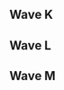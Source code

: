 {{DISPLAYTITLE:The Big House 6: ''Melee'' Round 2 Singles Pools}}
{{The Big House 6 Tabs|This=3}}
==Wave K==
{{Box|start|padding=2em}}
{{HiddenSort|===K101===}}
{{GroupTableStart |[[The Big House/6/Melee/Round 2 Pools/K101|Bracket K101]]|width=250px}}
{{GroupTableSlot|Mew2King|flag=us|win_m=2|lose_m=0|place=1|bg=up|go={{advance|The Big House/6/Melee/Singles Bracket#Winners Bracket}}}}
{{GroupTableSlot|Wobbles|flag=us|win_m=2|lose_m=0|place=1|bg=up|go={{advance|The Big House/6/Melee/Singles Bracket#Winners Bracket}}}}
{{GroupTableSlot|Nightmare|flag=ca|win_m=3|lose_m=1|place=3|bg=stay|go={{advance|The Big House/6/Melee/Singles Bracket#Losers Bracket}}}}
{{GroupTableSlot|Eddy Mexico|flag=mx|win_m=2|lose_m=1|place=3|bg=stay|go={{advance|The Big House/6/Melee/Singles Bracket#Losers Bracket}}}}
{{GroupTableSlot|Ryan_K|flag=us|win_m=2|lose_m=2|place=5|bg=down}}
{{GroupTableSlot|4%|flag=us|win_m=1|lose_m=2|place=5|bg=down}}
{{GroupTableSlot|Spud|flag=nz|win_m=1|lose_m=2|place=7|bg=down}}
{{GroupTableSlot|LuigigoShard|flag=us|win_m=1|lose_m=2|place=7|bg=down}}
{{GroupTableSlot|Magicubed|flag=us|win_m=2|lose_m=1|place=9|bg=down}}
{{GroupTableSlot|hamyojo|flag=us|win_m=2|lose_m=1|place=9|bg=down}}
{{GroupTableSlot|Slowking|flag=us|win_m=2|lose_m=1|place=9|bg=down}}
{{GroupTableSlot|lonebutterfish|flag=ca|win_m=2|lose_m=1|place=9|bg=down}}
{{GroupTableSlot|Violence|flag=us|win_m=1|lose_m=1|place=13|bg=down}}
{{GroupTableSlot|Jank|flag=us|win_m=1|lose_m=1|place=13|bg=down}}
{{GroupTableSlot|EMT_Sol|flag=us|win_m=1|lose_m=1|place=13|bg=down}}
{{GroupTableSlot|Sharkz|flag=us|win_m=1|lose_m=1|place=13|bg=down}}
{{GroupTableSlot|Pleasantries|flag=us|win_m=0|lose_m=1|place=17|bg=down}}
{{GroupTableSlot|Slypig|flag=us|win_m=0|lose_m=1|place=17|bg=down}}
{{GroupTableSlot|A-Wall|flag=us|win_m=0|lose_m=1|place=17|bg=down}}
{{GroupTableSlot|BigWenz|flag=us|win_m=0|lose_m=1|place=17|bg=down}}
{{GroupTableSlot|Lazarous|flag=us|win_m=0|lose_m=1|place=17|bg=down}}
{{GroupTableSlot|Lil Isai|flag=us|win_m=0|lose_m=1|place=17|bg=down}}
{{GroupTableSlot|Zook|flag=us|win_m=0|lose_m=1|place=17|bg=down}}
{{GroupTableSlot|DSJ|flag=us|win_m=0|lose_m=1|place=17|bg=down}}
{{GroupTableEnd}}
{{Box|break|padding=2em}}

{{HiddenSort|===K105===}}
{{GroupTableStart |[[The Big House/6/Melee/Round 2 Pools/K105|Bracket K105]]|width=250px}}
{{GroupTableSlot|Chillindude|flag=us|win_m=2|lose_m=0|place=1|bg=up|go={{advance|The Big House/6/Melee/Singles Bracket#Winners Bracket}}}}
{{GroupTableSlot|SFAT|flag=us|win_m=2|lose_m=0|place=1|bg=up|go={{advance|The Big House/6/Melee/Singles Bracket#Winners Bracket}}}}
{{GroupTableSlot|Drephen|flag=us|win_m=2|lose_m=1|place=3|bg=stay|go={{advance|The Big House/6/Melee/Singles Bracket#Losers Bracket}}}}
{{GroupTableSlot|n0ne|flag=ni|win_m=2|lose_m=1|place=3|bg=stay|go={{advance|The Big House/6/Melee/Singles Bracket#Losers Bracket}}}}
{{GroupTableSlot|Vanity Angel|flag=gb|win_m=2|lose_m=2|place=5|bg=down}}
{{GroupTableSlot|MattDotZeb|flag=us|win_m=2|lose_m=2|place=5|bg=down}}
{{GroupTableSlot|Baeblade|flag=us|win_m=3|lose_m=1|place=7|bg=down}}
{{GroupTableSlot|NY Joey|flag=us|win_m=3|lose_m=1|place=7|bg=down}}
{{GroupTableSlot|Lanceinthepants|flag=us|win_m=2|lose_m=1|place=9|bg=down}}
{{GroupTableSlot|Nerin|flag=us|win_m=2|lose_m=1|place=9|bg=down}}
{{GroupTableSlot|J666|flag=us|win_m=0|lose_m=2|place=9|bg=down}}
{{GroupTableSlot|Beach|flag=us|win_m=0|lose_m=2|place=9|bg=down}}
{{GroupTableSlot|Knubs.|flag=us|win_m=1|lose_m=1|place=13|bg=down}}
{{GroupTableSlot|MB-Smash|flag=us|win_m=1|lose_m=1|place=13|bg=down}}
{{GroupTableSlot|Off3nse|flag=|win_m=1|lose_m=1|place=13|bg=down}}
{{GroupTableSlot|Seabass|flag=us|win_m=1|lose_m=1|place=13|bg=down}}
{{GroupTableSlot|Suess|flag=us|win_m=0|lose_m=1|place=17|bg=down}}
{{GroupTableSlot|K|flag=ca|win_m=0|lose_m=1|place=17|bg=down}}
{{GroupTableSlot|Messenger|flag=us|win_m=0|lose_m=1|place=17|bg=down}}
{{GroupTableSlot|LXIX|flag=ca|win_m=0|lose_m=1|place=17|bg=down}}
{{GroupTableSlot|Mk.II|flag=us|win_m=0|lose_m=1|place=17|bg=down}}
{{GroupTableSlot|.Ðempt|flag=us|win_m=0|lose_m=1|place=17|bg=down}}
{{GroupTableSlot|Jonny "Gumball" Gamble|flag=us|win_m=0|lose_m=1|place=17|bg=down}}
{{GroupTableSlot|Jerry|flag=us|win_m=0|lose_m=1|place=17|bg=down}}
{{GroupTableEnd}}
{{Box|break|padding=2em}}

{{HiddenSort|===K109===}}
{{GroupTableStart |[[The Big House/6/Melee/Round 2 Pools/K109|Bracket K109]]|width=250px}}
{{GroupTableSlot|MacD|flag=us|win_m=2|lose_m=0|place=1|bg=up|go={{advance|The Big House/6/Melee/Singles Bracket#Winners Bracket}}}}
{{GroupTableSlot|Shroomed|flag=us|win_m=2|lose_m=0|place=1|bg=up|go={{advance|The Big House/6/Melee/Singles Bracket#Winners Bracket}}}}
{{GroupTableSlot|Trulliam|flag=ca|win_m=2|lose_m=1|place=3|bg=stay|go={{advance|The Big House/6/Melee/Singles Bracket#Losers Bracket}}}}
{{GroupTableSlot|Slox|flag=us|win_m=2|lose_m=1|place=3|bg=stay|go={{advance|The Big House/6/Melee/Singles Bracket#Losers Bracket}}}}
{{GroupTableSlot|Darkatma|flag=us|win_m=2|lose_m=2|place=5|bg=down}}
{{GroupTableSlot|Reeve|flag=us|win_m=2|lose_m=2|place=5|bg=down}}
{{GroupTableSlot|Morsecode762|flag=us|win_m=1|lose_m=2|place=7|bg=down}}
{{GroupTableSlot|Yoyo|flag=us|win_m=1|lose_m=2|place=7|bg=down}}
{{GroupTableSlot|Azzu|flag=us|win_m=2|lose_m=1|place=9|bg=down}}
{{GroupTableSlot|THuGz|flag=us|win_m=2|lose_m=1|place=9|bg=down}}
{{GroupTableSlot|i4n|flag=us|win_m=2|lose_m=1|place=9|bg=down}}
{{GroupTableSlot|@TryceBlazer|flag=us|win_m=2|lose_m=1|place=9|bg=down}}
{{GroupTableSlot|Videowaffles|flag=us|win_m=1|lose_m=1|place=13|bg=down}}
{{GroupTableSlot|Char|flag=us|win_m=1|lose_m=1|place=13|bg=down}}
{{GroupTableSlot|Onisser|flag=us|win_m=1|lose_m=1|place=13|bg=down}}
{{GroupTableSlot|Mr. F|flag=us|win_m=1|lose_m=1|place=13|bg=down}}
{{GroupTableSlot|BigVegetaBluntz|flag=us|win_m=0|lose_m=1|place=17|bg=down}}
{{GroupTableSlot|the lil d that could|flag=us|win_m=0|lose_m=1|place=17|bg=down}}
{{GroupTableSlot|Peanut|flag=us|win_m=0|lose_m=1|place=17|bg=down}}
{{GroupTableSlot|Macgruber|flag=us|win_m=0|lose_m=1|place=17|bg=down}}
{{GroupTableSlot|nu|flag=us|win_m=0|lose_m=1|place=17|bg=down}}
{{GroupTableSlot|King Fedora|flag=us|win_m=0|lose_m=1|place=17|bg=down}}
{{GroupTableSlot|void|flag=us|win_m=0|lose_m=1|place=17|bg=down}}
{{GroupTableSlot|Maybe|flag=us|win_m=0|lose_m=1|place=17|bg=down}}
{{GroupTableEnd}}
{{Box|break|padding=2em}}

{{HiddenSort|===K113===}}
{{GroupTableStart |[[The Big House/6/Melee/Round 2 Pools/K113|Bracket K113]]|width=250px}}
{{GroupTableSlot|Wizzrobe|flag=us|win_m=2|lose_m=0|place=1|bg=up|go={{advance|The Big House/6/Melee/Singles Bracket#Winners Bracket}}}}
{{GroupTableSlot|Nintendude|flag=us|win_m=2|lose_m=0|place=1|bg=up|go={{advance|The Big House/6/Melee/Singles Bracket#Winners Bracket}}}}
{{GroupTableSlot|Iceman|flag=us|win_m=3|lose_m=1|place=3|bg=stay|go={{advance|The Big House/6/Melee/Singles Bracket#Losers Bracket}}}}
{{GroupTableSlot|Kage|flag=ca|win_m=2|lose_m=1|place=3|bg=stay|go={{advance|The Big House/6/Melee/Singles Bracket#Losers Bracket}}}}
{{GroupTableSlot|Eliott|flag=us|win_m=4|lose_m=1|place=5|bg=down}}
{{GroupTableSlot|Dr. Z|flag=us|win_m=1|lose_m=2|place=5|bg=down}}
{{GroupTableSlot|AbsentPage|flag=us|win_m=1|lose_m=2|place=7|bg=down}}
{{GroupTableSlot|Zeo|flag=us|win_m=1|lose_m=2|place=7|bg=down}}
{{GroupTableSlot|Chum|flag=us|win_m=2|lose_m=1|place=9|bg=down}}
{{GroupTableSlot|DueL|flag=us|win_m=2|lose_m=1|place=9|bg=down}}
{{GroupTableSlot|DerfMidWest|flag=us|win_m=2|lose_m=1|place=9|bg=down}}
{{GroupTableSlot|Iifter|flag=us|win_m=0|lose_m=2|place=9|bg=down}}
{{GroupTableSlot|Zasa|flag=us|win_m=1|lose_m=1|place=13|bg=down}}
{{GroupTableSlot|Thrash|flag=us|win_m=1|lose_m=1|place=13|bg=down}}
{{GroupTableSlot|Q|flag=us|win_m=1|lose_m=1|place=13|bg=down}}
{{GroupTableSlot|Jonathan Cotto|flag=us|win_m=1|lose_m=1|place=13|bg=down}}
{{GroupTableSlot|Logos|flag=us|win_m=0|lose_m=1|place=17|bg=down}}
{{GroupTableSlot|Brian|flag=us|win_m=0|lose_m=1|place=17|bg=down}}
{{GroupTableSlot|Oro?!|flag=us|win_m=0|lose_m=1|place=17|bg=down}}
{{GroupTableSlot|Mentaculus|flag=us|win_m=0|lose_m=1|place=17|bg=down}}
{{GroupTableSlot|Hunt|flag=us|win_m=0|lose_m=1|place=17|bg=down}}
{{GroupTableSlot|pr0tein|flag=ca|win_m=0|lose_m=1|place=17|bg=down}}
{{GroupTableSlot|Braev|flag=us|win_m=0|lose_m=1|place=17|bg=down}}
{{GroupTableSlot|Vdub|flag=us|win_m=0|lose_m=1|place=17|bg=down}}
{{GroupTableEnd}}
{{Box|end}}

==Wave L==
{{Box|start|padding=2em}}
{{HiddenSort|===L101===}}
{{GroupTableStart |[[The Big House/6/Melee/Round 2 Pools/L101|Bracket L101]]|width=250px}}
{{GroupTableSlot|S2J|flag=us|win_m=2|lose_m=0|place=1|bg=up|go={{advance|The Big House/6/Melee/Singles Bracket#Winners Bracket}}}}
{{GroupTableSlot|Silent Wolf|flag=us|win_m=2|lose_m=0|place=1|bg=up|go={{advance|The Big House/6/Melee/Singles Bracket#Winners Bracket}}}}
{{GroupTableSlot|Captain Smuckers|flag=us|win_m=2|lose_m=1|place=3|bg=stay|go={{advance|The Big House/6/Melee/Singles Bracket#Losers Bracket}}}}
{{GroupTableSlot|Mafia|flag=us|win_m=2|lose_m=1|place=3|bg=stay|go={{advance|The Big House/6/Melee/Singles Bracket#Losers Bracket}}}}
{{GroupTableSlot|Cob|flag=us|win_m=4|lose_m=1|place=5|bg=down}}
{{GroupTableSlot|Envy|flag=us|win_m=4|lose_m=1|place=5|bg=down}}
{{GroupTableSlot|pheX|flag=ch|win_m=3|lose_m=1|place=7|bg=down}}
{{GroupTableSlot|Drunksloth|flag=us|win_m=1|lose_m=2|place=7|bg=down}}
{{GroupTableSlot|Mchi|flag=us|win_m=2|lose_m=1|place=9|bg=down}}
{{GroupTableSlot|1der|flag=us|win_m=0|lose_m=2|place=9|bg=down}}
{{GroupTableSlot|Frenzy|flag=gb|win_m=0|lose_m=2|place=9|bg=down}}
{{GroupTableSlot|PGH Carroll|flag=us|win_m=0|lose_m=2|place=9|bg=down}}
{{GroupTableSlot|Fluid|flag=us|win_m=1|lose_m=1|place=13|bg=down}}
{{GroupTableSlot|Marriott Moy|flag=us|win_m=1|lose_m=1|place=13|bg=down}}
{{GroupTableSlot|Indie|flag=us|win_m=1|lose_m=1|place=13|bg=down}}
{{GroupTableSlot|Metric|flag=us|win_m=1|lose_m=1|place=13|bg=down}}
{{GroupTableSlot|JCubez|flag=us|win_m=0|lose_m=1|place=17|bg=down}}
{{GroupTableSlot|Roshi|flag=us|win_m=0|lose_m=1|place=17|bg=down}}
{{GroupTableSlot|KingQuiggles|flag=ca|win_m=0|lose_m=1|place=17|bg=down}}
{{GroupTableSlot|Fooly|flag=us|win_m=0|lose_m=1|place=17|bg=down}}
{{GroupTableSlot|Davemon|flag=us|win_m=0|lose_m=1|place=17|bg=down}}
{{GroupTableSlot|NJA|flag=us|win_m=0|lose_m=1|place=17|bg=down}}
{{GroupTableSlot|nomiS|flag=us|win_m=0|lose_m=1|place=17|bg=down}}
{{GroupTableSlot|Icy|flag=us|win_m=0|lose_m=1|place=17|bg=down}}
{{GroupTableEnd}}
{{Box|break|padding=2em}}

{{HiddenSort|===L103===}}
{{GroupTableStart |[[The Big House/6/Melee/Round 2 Pools/L103|Bracket L103]]|width=250px}}
{{GroupTableSlot|Ice|flag=de|win_m=2|lose_m=0|place=1|bg=up|go={{advance|The Big House/6/Melee/Singles Bracket#Winners Bracket}}}}
{{GroupTableSlot|Rudolph|flag=jp|win_m=2|lose_m=0|place=1|bg=up|go={{advance|The Big House/6/Melee/Singles Bracket#Winners Bracket}}}}
{{GroupTableSlot|Druggedfox|flag=us|win_m=2|lose_m=1|place=3|bg=stay|go={{advance|The Big House/6/Melee/Singles Bracket#Losers Bracket}}}}
{{GroupTableSlot|Tai|flag=us|win_m=2|lose_m=1|place=3|bg=stay|go={{advance|The Big House/6/Melee/Singles Bracket#Losers Bracket}}}}
{{GroupTableSlot|DJ Nintendo|flag=us|win_m=4|lose_m=1|place=5|bg=down}}
{{GroupTableSlot|Toph|flag=us|win_m=2|lose_m=2|place=5|bg=down}}
{{GroupTableSlot|Eggy|flag=us|win_m=3|lose_m=1|place=7|bg=down}}
{{GroupTableSlot|Coffeeblack|flag=ca|win_m=1|lose_m=2|place=7|bg=down}}
{{GroupTableSlot|quindelin|flag=us|win_m=2|lose_m=1|place=9|bg=down}}
{{GroupTableSlot|Vanitas|flag=ca|win_m=2|lose_m=1|place=9|bg=down}}
{{GroupTableSlot|ORLY|flag=us|win_m=0|lose_m=2|place=9|bg=down}}
{{GroupTableSlot|Hungry Pigeon|flag=us|win_m=0|lose_m=2|place=9|bg=down}}
{{GroupTableSlot|Dublat|flag=us|win_m=1|lose_m=1|place=13|bg=down}}
{{GroupTableSlot|Paper|flag=us|win_m=1|lose_m=1|place=13|bg=down}}
{{GroupTableSlot|Cantus|flag=us|win_m=1|lose_m=1|place=13|bg=down}}
{{GroupTableSlot|Ellis|flag=us|win_m=1|lose_m=1|place=13|bg=down}}
{{GroupTableSlot|emoDinosaur|flag=us|win_m=0|lose_m=1|place=17|bg=down}}
{{GroupTableSlot|Russell|flag=us|win_m=0|lose_m=1|place=17|bg=down}}
{{GroupTableSlot|Team Nick|flag=us|win_m=0|lose_m=1|place=17|bg=down}}
{{GroupTableSlot|ctrlaltdefeat|flag=us|win_m=0|lose_m=1|place=17|bg=down}}
{{GroupTableSlot|SluG|flag=us|win_m=0|lose_m=1|place=17|bg=down}}
{{GroupTableSlot|sauc3|flag=ca|win_m=0|lose_m=1|place=17|bg=down}}
{{GroupTableSlot|Zeeop|flag=ca|win_m=0|lose_m=1|place=17|bg=down}}
{{GroupTableSlot|surf's up. hail satan.|flag=us|win_m=0|lose_m=1|place=17|bg=down}}
{{GroupTableEnd}}
{{Box|break|padding=2em}}

{{HiddenSort|===L105===}}
{{GroupTableStart |[[The Big House/6/Melee/Round 2 Pools/L105|Bracket L105]]|width=250px}}
{{GroupTableSlot|Duck|flag=us|win_m=2|lose_m=0|place=1|bg=up|go={{advance|The Big House/6/Melee/Singles Bracket#Winners Bracket}}}}
{{GroupTableSlot|PewPewU|flag=us|win_m=2|lose_m=0|place=1|bg=up|go={{advance|The Big House/6/Melee/Singles Bracket#Winners Bracket}}}}
{{GroupTableSlot|Ryan Ford|flag=ca|win_m=3|lose_m=1|place=3|bg=stay|go={{advance|The Big House/6/Melee/Singles Bracket#Losers Bracket}}}}
{{GroupTableSlot|Ka-Master|flag=us|win_m=2|lose_m=1|place=3|bg=stay|go={{advance|The Big House/6/Melee/Singles Bracket#Losers Bracket}}}}
{{GroupTableSlot|Spark|flag=us|win_m=2|lose_m=2|place=5|bg=down}}
{{GroupTableSlot|Zealous5000|flag=us|win_m=1|lose_m=2|place=5|bg=down}}
{{GroupTableSlot|Alex19|flag=us|win_m=1|lose_m=2|place=7|bg=down}}
{{GroupTableSlot|lint|flag=us|win_m=1|lose_m=2|place=7|bg=down}}
{{GroupTableSlot|Imyt|flag=us|win_m=2|lose_m=1|place=9|bg=down}}
{{GroupTableSlot|S1|flag=us|win_m=2|lose_m=1|place=9|bg=down}}
{{GroupTableSlot|patcake|flag=us|win_m=2|lose_m=1|place=9|bg=down}}
{{GroupTableSlot|PikaPastor|flag=us|win_m=2|lose_m=1|place=9|bg=down}}
{{GroupTableSlot|TheSWOOPER|flag=us|win_m=1|lose_m=1|place=13|bg=down}}
{{GroupTableSlot|shabo|flag=us|win_m=1|lose_m=1|place=13|bg=down}}
{{GroupTableSlot|Weeaboo|flag=us|win_m=1|lose_m=1|place=13|bg=down}}
{{GroupTableSlot|Breezy|flag=us|win_m=1|lose_m=1|place=13|bg=down}}
{{GroupTableSlot|Mr_Sweet|flag=us|win_m=0|lose_m=1|place=17|bg=down}}
{{GroupTableSlot|Phrigid|flag=us|win_m=0|lose_m=1|place=17|bg=down}}
{{GroupTableSlot|Scar|flag=us|win_m=0|lose_m=1|place=17|bg=down}}
{{GroupTableSlot|lain|flag=us|win_m=0|lose_m=1|place=17|bg=down}}
{{GroupTableSlot|Xanmor|flag=us|win_m=0|lose_m=1|place=17|bg=down}}
{{GroupTableSlot|Charlie|flag=us|win_m=0|lose_m=1|place=17|bg=down}}
{{GroupTableSlot|Legion|flag=us|win_m=0|lose_m=1|place=17|bg=down}}
{{GroupTableSlot|JiP|flag=us|win_m=0|lose_m=1|place=17|bg=down}}
{{GroupTableEnd}}
{{Box|break|padding=2em}}

{{HiddenSort|===L109===}}
{{GroupTableStart |[[The Big House/6/Melee/Round 2 Pools/L109|Bracket L109]]|width=250px}}
{{GroupTableSlot|R2DLiu|flag=us|win_m=2|lose_m=0|place=1|bg=up|go={{advance|The Big House/6/Melee/Singles Bracket#Winners Bracket}}}}
{{GroupTableSlot|KirbyKaze|flag=ca|win_m=2|lose_m=0|place=1|bg=up|go={{advance|The Big House/6/Melee/Singles Bracket#Winners Bracket}}}}
{{GroupTableSlot|Zhu|flag=us|win_m=2|lose_m=1|place=3|bg=stay|go={{advance|The Big House/6/Melee/Singles Bracket#Losers Bracket}}}}
{{GroupTableSlot|Jflex|flag=us|win_m=2|lose_m=1|place=3|bg=stay|go={{advance|The Big House/6/Melee/Singles Bracket#Losers Bracket}}}}
{{GroupTableSlot|Triple R|flag=us|win_m=4|lose_m=1|place=5|bg=down}}
{{GroupTableSlot|Axe|flag=us|win_m=2|lose_m=2|place=5|bg=down}}
{{GroupTableSlot|Reno|flag=us|win_m=1|lose_m=2|place=7|bg=down}}
{{GroupTableSlot|Beerman|flag=us|win_m=1|lose_m=2|place=7|bg=down}}
{{GroupTableSlot|PRZ|flag=us|win_m=2|lose_m=1|place=9|bg=down}}
{{GroupTableSlot|S2B|flag=us|win_m=2|lose_m=1|place=9|bg=down}}
{{GroupTableSlot|yeti|flag=us|win_m=2|lose_m=1|place=9|bg=down}}
{{GroupTableSlot|HellsingULH|flag=us|win_m=0|lose_m=2|place=9|bg=down}}
{{GroupTableSlot|SpaceAnimalz.com|flag=us|win_m=1|lose_m=1|place=13|bg=down}}
{{GroupTableSlot|Yordy|flag=us|win_m=1|lose_m=1|place=13|bg=down}}
{{GroupTableSlot|Decaf|flag=us|win_m=1|lose_m=1|place=13|bg=down}}
{{GroupTableSlot|Usleon|flag=de|win_m=1|lose_m=1|place=13|bg=down}}
{{GroupTableSlot|nice boy|flag=us|win_m=0|lose_m=1|place=17|bg=down}}
{{GroupTableSlot|DShi|flag=ca|win_m=0|lose_m=1|place=17|bg=down}}
{{GroupTableSlot|IDCrisis|flag=us|win_m=0|lose_m=1|place=17|bg=down}}
{{GroupTableSlot|Nexic|flag=us|win_m=0|lose_m=1|place=17|bg=down}}
{{GroupTableSlot|Puff|flag=us|win_m=0|lose_m=1|place=17|bg=down}}
{{GroupTableSlot|Goonsquad|flag=us|win_m=0|lose_m=1|place=17|bg=down}}
{{GroupTableSlot|Desseler|flag=us|win_m=0|lose_m=1|place=17|bg=down}}
{{GroupTableSlot|Nox|flag=us|win_m=0|lose_m=1|place=17|bg=down}}
{{GroupTableEnd}}
{{Box|break|padding=2em}}

{{HiddenSort|===L111===}}
{{GroupTableStart |[[The Big House/6/Melee/Round 2 Pools/L111|Bracket L111]]|width=250px}}
{{GroupTableSlot|Armada|flag=se|win_m=2|lose_m=0|place=1|bg=up|go={{advance|The Big House/6/Melee/Singles Bracket#Winners Bracket}}}}
{{GroupTableSlot|Laudandus|flag=us|win_m=2|lose_m=0|place=1|bg=up|go={{advance|The Big House/6/Melee/Singles Bracket#Winners Bracket}}}}
{{GroupTableSlot|Syrox|flag=us|win_m=3|lose_m=1|place=3|bg=stay|go={{advance|The Big House/6/Melee/Singles Bracket#Losers Bracket}}}}
{{GroupTableSlot|Lovage|flag=us|win_m=2|lose_m=1|place=3|bg=stay|go={{advance|The Big House/6/Melee/Singles Bracket#Losers Bracket}}}}
{{GroupTableSlot|gaR|flag=us|win_m=4|lose_m=1|place=5|bg=down}}
{{GroupTableSlot|Vish|flag=us|win_m=1|lose_m=2|place=5|bg=down}}
{{GroupTableSlot|Nakamaman|flag=us|win_m=1|lose_m=2|place=7|bg=down}}
{{GroupTableSlot|Ginger|flag=us|win_m=1|lose_m=2|place=7|bg=down}}
{{GroupTableSlot|Joeycrzl|flag=us|win_m=2|lose_m=1|place=9|bg=down}}
{{GroupTableSlot|Nes|flag=us|win_m=2|lose_m=1|place=9|bg=down}}
{{GroupTableSlot|JAGER|flag=ca|win_m=2|lose_m=1|place=9|bg=down}}
{{GroupTableSlot|R23|flag=gb|win_m=0|lose_m=2|place=9|bg=down}}
{{GroupTableSlot|Modem|flag=us|win_m=1|lose_m=1|place=13|bg=down}}
{{GroupTableSlot|Flood|flag=ca|win_m=1|lose_m=1|place=13|bg=down}}
{{GroupTableSlot|Quang|flag=us|win_m=1|lose_m=1|place=13|bg=down}}
{{GroupTableSlot|timesink|flag=us|win_m=1|lose_m=1|place=13|bg=down}}
{{GroupTableSlot|Nurok|flag=us|win_m=0|lose_m=1|place=17|bg=down}}
{{GroupTableSlot|Konati|flag=de|win_m=0|lose_m=1|place=17|bg=down}}
{{GroupTableSlot|Farks|flag=ca|win_m=0|lose_m=1|place=17|bg=down}}
{{GroupTableSlot|Nard Dogg|flag=us|win_m=0|lose_m=1|place=17|bg=down}}
{{GroupTableSlot|Fluffs|flag=us|win_m=0|lose_m=1|place=17|bg=down}}
{{GroupTableSlot|Simple|flag=us|win_m=0|lose_m=1|place=17|bg=down}}
{{GroupTableSlot|Kal-El|flag=us|win_m=0|lose_m=1|place=17|bg=down}}
{{GroupTableSlot|Dingus|flag=us|win_m=0|lose_m=1|place=17|bg=down}}
{{GroupTableEnd}}
{{Box|break|padding=2em}}

{{HiddenSort|===L113===}}
{{GroupTableStart |[[The Big House/6/Melee/Round 2 Pools/L113|Bracket L113]]|width=250px}}
{{GroupTableSlot|Zain|flag=us|win_m=2|lose_m=0|place=1|bg=up|go={{advance|The Big House/6/Melee/Singles Bracket#Winners Bracket}}}}
{{GroupTableSlot|KJH|flag=us|win_m=2|lose_m=0|place=1|bg=up|go={{advance|The Big House/6/Melee/Singles Bracket#Winners Bracket}}}}
{{GroupTableSlot|Plup|flag=us|win_m=2|lose_m=1|place=3|bg=stay|go={{advance|The Big House/6/Melee/Singles Bracket#Losers Bracket}}}}
{{GroupTableSlot|Professor Pro|flag=gb|win_m=2|lose_m=1|place=3|bg=stay|go={{advance|The Big House/6/Melee/Singles Bracket#Losers Bracket}}}}
{{GroupTableSlot|iBDW|flag=us|win_m=2|lose_m=2|place=5|bg=down}}
{{GroupTableSlot|Amida|flag=us|win_m=2|lose_m=2|place=5|bg=down}}
{{GroupTableSlot|Tafokints|flag=us|win_m=1|lose_m=2|place=7|bg=down}}
{{GroupTableSlot|Liquid|flag=ca|win_m=1|lose_m=2|place=7|bg=down}}
{{GroupTableSlot|Peanutphobia|flag=us|win_m=2|lose_m=1|place=9|bg=down}}
{{GroupTableSlot|Kanye Rest|flag=us|win_m=2|lose_m=1|place=9|bg=down}}
{{GroupTableSlot|Rog|flag=us|win_m=2|lose_m=1|place=9|bg=down}}
{{GroupTableSlot|Mundungu|flag=us|win_m=2|lose_m=1|place=9|bg=down}}
{{GroupTableSlot|Galen The Wise|flag=us|win_m=1|lose_m=1|place=13|bg=down}}
{{GroupTableSlot|Iateyourpie|flag=us|win_m=1|lose_m=1|place=13|bg=down}}
{{GroupTableSlot|Tranimal|flag=ca|win_m=1|lose_m=1|place=13|bg=down}}
{{GroupTableSlot|BiggPappa|flag=us|win_m=1|lose_m=1|place=13|bg=down}}
{{GroupTableSlot|Sveet|flag=us|win_m=0|lose_m=1|place=17|bg=down}}
{{GroupTableSlot|nintnt|flag=ca|win_m=0|lose_m=1|place=17|bg=down}}
{{GroupTableSlot|Kenpachi|flag=us|win_m=0|lose_m=1|place=17|bg=down}}
{{GroupTableSlot|Suidt|flag=us|win_m=0|lose_m=1|place=17|bg=down}}
{{GroupTableSlot|Borp|flag=us|win_m=0|lose_m=1|place=17|bg=down}}
{{GroupTableSlot|MementoMori|flag=us|win_m=0|lose_m=1|place=17|bg=down}}
{{GroupTableSlot|BananaSack|flag=us|win_m=0|lose_m=1|place=17|bg=down}}
{{GroupTableSlot|Sapoc|flag=us|win_m=0|lose_m=1|place=17|bg=down}}
{{GroupTableEnd}}
{{Box|end}}

==Wave M==
{{Box|start|padding=2em}}
{{HiddenSort|===M101===}}
{{GroupTableStart |[[The Big House/6/Melee/Round 2 Pools/M101|Bracket M101]]|width=250px}}
{{GroupTableSlot|Gahtzu|flag=us|win_m=2|lose_m=0|place=1|bg=up|go={{advance|The Big House/6/Melee/Singles Bracket#Winners Bracket}}}}
{{GroupTableSlot|Leffen|flag=se|win_m=2|lose_m=0|place=1|bg=up|go={{advance|The Big House/6/Melee/Singles Bracket#Winners Bracket}}}}
{{GroupTableSlot|Anther|flag=us|win_m=3|lose_m=1|place=3|bg=stay|go={{advance|The Big House/6/Melee/Singles Bracket#Losers Bracket}}}}
{{GroupTableSlot|HugS|flag=us|win_m=2|lose_m=1|place=3|bg=stay|go={{advance|The Big House/6/Melee/Singles Bracket#Losers Bracket}}}}
{{GroupTableSlot|Vinodh|flag=us|win_m=2|lose_m=2|place=5|bg=down}}
{{GroupTableSlot|Hindawg|flag=us|win_m=1|lose_m=2|place=5|bg=down}}
{{GroupTableSlot|SypherPhoenix|flag=us|win_m=1|lose_m=2|place=7|bg=down}}
{{GroupTableSlot|MFSA|flag=us|win_m=1|lose_m=2|place=7|bg=down}}
{{GroupTableSlot|Bolt|flag=us|win_m=2|lose_m=1|place=9|bg=down}}
{{GroupTableSlot|Griffith|flag=us|win_m=2|lose_m=1|place=9|bg=down}}
{{GroupTableSlot|Salty Seth|flag=us|win_m=2|lose_m=1|place=9|bg=down}}
{{GroupTableSlot|Scythe|flag=us|win_m=2|lose_m=1|place=9|bg=down}}
{{GroupTableSlot|Tran|flag=us|win_m=1|lose_m=1|place=13|bg=down}}
{{GroupTableSlot|Cookiemonsta|flag=us|win_m=1|lose_m=1|place=13|bg=down}}
{{GroupTableSlot|Gemini|flag=us|win_m=1|lose_m=1|place=13|bg=down}}
{{GroupTableSlot|mattmog|flag=us|win_m=1|lose_m=1|place=13|bg=down}}
{{GroupTableSlot|Coyote|flag=us|win_m=0|lose_m=1|place=17|bg=down}}
{{GroupTableSlot|Odderon|flag=us|win_m=0|lose_m=1|place=17|bg=down}}
{{GroupTableSlot|Gart|flag=us|win_m=0|lose_m=1|place=17|bg=down}}
{{GroupTableSlot|Cava|flag=us|win_m=0|lose_m=1|place=17|bg=down}}
{{GroupTableSlot|Egg|flag=us|win_m=0|lose_m=1|place=17|bg=down}}
{{GroupTableSlot|Deenuna|flag=us|win_m=0|lose_m=1|place=17|bg=down}}
{{GroupTableSlot|Mr. Potatobread|flag=br|win_m=0|lose_m=1|place=17|bg=down}}
{{GroupTableSlot|Den|flag=us|win_m=0|lose_m=1|place=17|bg=down}}
{{GroupTableEnd}}
{{Box|break|padding=2em}}

{{HiddenSort|===M103===}}
{{GroupTableStart |[[The Big House/6/Melee/Round 2 Pools/M103|Bracket M103]]|width=250px}}
{{GroupTableSlot|ChuDat|flag=us|win_m=2|lose_m=0|place=1|bg=up|go={{advance|The Big House/6/Melee/Singles Bracket#Winners Bracket}}}}
{{GroupTableSlot|Infinite Numbers|flag=us|win_m=2|lose_m=0|place=1|bg=up|go={{advance|The Big House/6/Melee/Singles Bracket#Winners Bracket}}}}
{{GroupTableSlot|Westballz|flag=us|win_m=2|lose_m=1|place=3|bg=stay|go={{advance|The Big House/6/Melee/Singles Bracket#Losers Bracket}}}}
{{GroupTableSlot|Captain Faceroll|flag=us|win_m=2|lose_m=1|place=3|bg=stay|go={{advance|The Big House/6/Melee/Singles Bracket#Losers Bracket}}}}
{{GroupTableSlot|Jawanga|flag=us|win_m=4|lose_m=1|place=5|bg=down}}
{{GroupTableSlot|TheRealThing|flag=us|win_m=4|lose_m=1|place=5|bg=down}}
{{GroupTableSlot|Tang|flag=us|win_m=1|lose_m=2|place=7|bg=down}}
{{GroupTableSlot|JKJ|flag=us|win_m=1|lose_m=2|place=7|bg=down}}
{{GroupTableSlot|tm|flag=us|win_m=2|lose_m=1|place=9|bg=down}}
{{GroupTableSlot|Hello|flag=ca|win_m=2|lose_m=1|place=9|bg=down}}
{{GroupTableSlot|Heartstrings|flag=us|win_m=0|lose_m=2|place=9|bg=down}}
{{GroupTableSlot|hot|flag=us|win_m=0|lose_m=2|place=9|bg=down}}
{{GroupTableSlot|Cal|flag=us|win_m=1|lose_m=1|place=13|bg=down}}
{{GroupTableSlot|Mask|flag=us|win_m=1|lose_m=1|place=13|bg=down}}
{{GroupTableSlot|J|flag=us|win_m=1|lose_m=1|place=13|bg=down}}
{{GroupTableSlot|Drugfreechu|flag=us|win_m=1|lose_m=1|place=13|bg=down}}
{{GroupTableSlot|FireflyHI|flag=us|win_m=0|lose_m=1|place=17|bg=down}}
{{GroupTableSlot|PB&J|flag=us|win_m=0|lose_m=1|place=17|bg=down}}
{{GroupTableSlot|Ferriswheel|flag=us|win_m=0|lose_m=1|place=17|bg=down}}
{{GroupTableSlot|Yankee|flag=us|win_m=0|lose_m=1|place=17|bg=down}}
{{GroupTableSlot|Bernal|flag=ca|win_m=0|lose_m=1|place=17|bg=down}}
{{GroupTableSlot|Toast|flag=us|win_m=0|lose_m=1|place=17|bg=down}}
{{GroupTableSlot|Holy Ham|flag=us|win_m=0|lose_m=1|place=17|bg=down}}
{{GroupTableSlot|MrBoffo|flag=us|win_m=0|lose_m=1|place=17|bg=down}}
{{GroupTableEnd}}
{{Box|break|padding=2em}}

{{HiddenSort|===M105===}}
{{GroupTableStart |[[The Big House/6/Melee/Round 2 Pools/M105|Bracket M105]]|width=250px}}
{{GroupTableSlot|Hungrybox|flag=us|win_m=2|lose_m=0|place=1|bg=up|go={{advance|The Big House/6/Melee/Singles Bracket#Winners Bracket}}}}
{{GroupTableSlot|Bladewise|flag=us|win_m=2|lose_m=0|place=1|bg=up|go={{advance|The Big House/6/Melee/Singles Bracket#Winners Bracket}}}}
{{GroupTableSlot|Jamrun|flag=ca|win_m=5|lose_m=0|place=3|bg=stay|go={{advance|The Big House/6/Melee/Singles Bracket#Losers Bracket}}}}
{{GroupTableSlot|dizzkidboogie|flag=us|win_m=2|lose_m=1|place=3|bg=stay|go={{advance|The Big House/6/Melee/Singles Bracket#Losers Bracket}}}}
{{GroupTableSlot|Dope|flag=us|win_m=2|lose_m=2|place=5|bg=down}}
{{GroupTableSlot|Zanguzen|flag=us|win_m=1|lose_m=2|place=5|bg=down}}
{{GroupTableSlot|DairDev1L|flag=us|win_m=1|lose_m=2|place=7|bg=down}}
{{GroupTableSlot|Liberate|flag=us|win_m=1|lose_m=2|place=7|bg=down}}
{{GroupTableSlot|Kim Yung Un|flag=ca|win_m=2|lose_m=1|place=9|bg=down}}
{{GroupTableSlot|Goomy|flag=us|win_m=2|lose_m=1|place=9|bg=down}}
{{GroupTableSlot|FendrickLamar|flag=us|win_m=2|lose_m=1|place=9|bg=down}}
{{GroupTableSlot|Widl|flag=no|win_m=0|lose_m=2|place=9|bg=down}}
{{GroupTableSlot|Rustin|flag=us|win_m=1|lose_m=1|place=13|bg=down}}
{{GroupTableSlot|ThisSideDown|flag=us|win_m=1|lose_m=1|place=13|bg=down}}
{{GroupTableSlot|Veklor|flag=us|win_m=1|lose_m=1|place=13|bg=down}}
{{GroupTableSlot|JU4N|flag=us|win_m=1|lose_m=1|place=13|bg=down}}
{{GroupTableSlot|Reesch|flag=us|win_m=0|lose_m=1|place=17|bg=down}}
{{GroupTableSlot|Dope|flag=ca|win_m=0|lose_m=1|place=17|bg=down}}
{{GroupTableSlot|Snowy|flag=us|win_m=0|lose_m=1|place=17|bg=down}}
{{GroupTableSlot|Colonel Dog|flag=us|win_m=0|lose_m=1|place=17|bg=down}}
{{GroupTableSlot|Ceephax|flag=us|win_m=0|lose_m=1|place=17|bg=down}}
{{GroupTableSlot|Ivan|flag=us|win_m=0|lose_m=1|place=17|bg=down}}
{{GroupTableSlot|sans|flag=us|win_m=0|lose_m=1|place=17|bg=down}}
{{GroupTableSlot|Slush|flag=ca|win_m=0|lose_m=1|place=17|bg=down}}
{{GroupTableEnd}}
{{Box|break|padding=2em}}

{{HiddenSort|===M109===}}
{{GroupTableStart |[[The Big House/6/Melee/Round 2 Pools/M109|Bracket M109]]|width=250px}}
{{GroupTableSlot|Prince Abu|flag=us|win_m=2|lose_m=0|place=1|bg=up|go={{advance|The Big House/6/Melee/Singles Bracket#Winners Bracket}}}}
{{GroupTableSlot|Swedish Delight|flag=us|win_m=2|lose_m=0|place=1|bg=up|go={{advance|The Big House/6/Melee/Singles Bracket#Winners Bracket}}}}
{{GroupTableSlot|Taj|flag=us|win_m=3|lose_m=1|place=3|bg=stay|go={{advance|The Big House/6/Melee/Singles Bracket#Losers Bracket}}}}
{{GroupTableSlot|Colbol|flag=us|win_m=3|lose_m=1|place=3|bg=stay|go={{advance|The Big House/6/Melee/Singles Bracket#Losers Bracket}}}}
{{GroupTableSlot|Frootloop|flag=us|win_m=1|lose_m=2|place=5|bg=down}}
{{GroupTableSlot|ycz6|flag=us|win_m=1|lose_m=2|place=5|bg=down}}
{{GroupTableSlot|KoopaTroopa895|flag=us|win_m=3|lose_m=1|place=7|bg=down}}
{{GroupTableSlot|Dr. Greenthumb|flag=us|win_m=1|lose_m=2|place=7|bg=down}}
{{GroupTableSlot|Onion|flag=us|win_m=2|lose_m=1|place=9|bg=down}}
{{GroupTableSlot|Signd0g|flag=us|win_m=2|lose_m=1|place=9|bg=down}}
{{GroupTableSlot|Yort|flag=us|win_m=2|lose_m=1|place=9|bg=down}}
{{GroupTableSlot|Damian Tyson|flag=ca|win_m=0|lose_m=2|place=9|bg=down}}
{{GroupTableSlot|DFU|flag=us|win_m=1|lose_m=1|place=13|bg=down}}
{{GroupTableSlot|Ferocitii|flag=us|win_m=1|lose_m=1|place=13|bg=down}}
{{GroupTableSlot|RestEZ|flag=ca|win_m=1|lose_m=1|place=13|bg=down}}
{{GroupTableSlot|Pyro|flag=us|win_m=1|lose_m=1|place=13|bg=down}}
{{GroupTableSlot|DJ Red Lantern|flag=us|win_m=0|lose_m=1|place=17|bg=down}}
{{GroupTableSlot|Monib|flag=ca|win_m=0|lose_m=1|place=17|bg=down}}
{{GroupTableSlot|a Link named SlykBacc|flag=ca|win_m=0|lose_m=1|place=17|bg=down}}
{{GroupTableSlot|Phish-it|flag=us|win_m=0|lose_m=1|place=17|bg=down}}
{{GroupTableSlot|Snap|flag=us|win_m=0|lose_m=1|place=17|bg=down}}
{{GroupTableSlot|trilok|flag=us|win_m=0|lose_m=1|place=17|bg=down}}
{{GroupTableSlot|Parzival|flag=us|win_m=0|lose_m=1|place=17|bg=down}}
{{GroupTableSlot|pablobear8|flag=us|win_m=0|lose_m=1|place=17|bg=down}}
{{GroupTableEnd}}
{{Box|break|padding=2em}}

{{HiddenSort|===M111===}}
{{GroupTableStart |[[The Big House/6/Melee/Round 2 Pools/M111|Bracket M111]]|width=250px}}
{{GroupTableSlot|Mango|flag=us|win_m=2|lose_m=0|place=1|bg=up|go={{advance|The Big House/6/Melee/Singles Bracket#Winners Bracket}}}}
{{GroupTableSlot|MikeHaze|flag=us|win_m=2|lose_m=0|place=1|bg=up|go={{advance|The Big House/6/Melee/Singles Bracket#Winners Bracket}}}}
{{GroupTableSlot|NMW|flag=us|win_m=3|lose_m=1|place=3|bg=stay|go={{advance|The Big House/6/Melee/Singles Bracket#Losers Bracket}}}}
{{GroupTableSlot|Android|flag=se|win_m=2|lose_m=1|place=3|bg=stay|go={{advance|The Big House/6/Melee/Singles Bracket#Losers Bracket}}}}
{{GroupTableSlot|Pi|flag=us|win_m=4|lose_m=1|place=5|bg=down}}
{{GroupTableSlot|Swiftbass|flag=us|win_m=1|lose_m=2|place=5|bg=down}}
{{GroupTableSlot|$mike|flag=us|win_m=1|lose_m=2|place=7|bg=down}}
{{GroupTableSlot|Crunch|flag=us|win_m=1|lose_m=2|place=7|bg=down}}
{{GroupTableSlot|Sago|flag=us|win_m=2|lose_m=1|place=9|bg=down}}
{{GroupTableSlot|Tapion|flag=us|win_m=2|lose_m=1|place=9|bg=down}}
{{GroupTableSlot|Gato|flag=us|win_m=2|lose_m=1|place=9|bg=down}}
{{GroupTableSlot|Wenbobular|flag=us|win_m=0|lose_m=2|place=9|bg=down}}
{{GroupTableSlot|Yomi|flag=de|win_m=1|lose_m=1|place=13|bg=down}}
{{GroupTableSlot|Vincessant|flag=us|win_m=1|lose_m=1|place=13|bg=down}}
{{GroupTableSlot|Paz|flag=us|win_m=1|lose_m=1|place=13|bg=down}}
{{GroupTableSlot|Shinobi|flag=us|win_m=1|lose_m=1|place=13|bg=down}}
{{GroupTableSlot|Hank|flag=us|win_m=0|lose_m=1|place=17|bg=down}}
{{GroupTableSlot|Kason|flag=ca|win_m=0|lose_m=1|place=17|bg=down}}
{{GroupTableSlot|Sneddy|flag=de|win_m=0|lose_m=1|place=17|bg=down}}
{{GroupTableSlot|Law|flag=us|win_m=0|lose_m=1|place=17|bg=down}}
{{GroupTableSlot|Treetz|flag=us|win_m=0|lose_m=1|place=17|bg=down}}
{{GroupTableSlot|CAKE|flag=us|win_m=0|lose_m=1|place=17|bg=down}}
{{GroupTableSlot|King Potato|flag=us|win_m=0|lose_m=1|place=17|bg=down}}
{{GroupTableSlot|Beegs|flag=us|win_m=0|lose_m=1|place=17|bg=down}}
{{GroupTableEnd}}
{{Box|break|padding=2em}}

{{HiddenSort|===M113===}}
{{GroupTableStart |[[The Big House/6/Melee/Round 2 Pools/M113|Bracket M113]]|width=250px}}
{{GroupTableSlot|Lucky|flag=us|win_m=2|lose_m=0|place=1|bg=up|go={{advance|The Big House/6/Melee/Singles Bracket#Winners Bracket}}}}
{{GroupTableSlot|The Moon|flag=us|win_m=2|lose_m=0|place=1|bg=up|go={{advance|The Big House/6/Melee/Singles Bracket#Winners Bracket}}}}
{{GroupTableSlot|Kels|flag=us|win_m=2|lose_m=1|place=3|bg=stay|go={{advance|The Big House/6/Melee/Singles Bracket#Losers Bracket}}}}
{{GroupTableSlot|Darrell|flag=us|win_m=2|lose_m=1|place=3|bg=stay|go={{advance|The Big House/6/Melee/Singles Bracket#Losers Bracket}}}}
{{GroupTableSlot|Fuzzyness|flag=gb|win_m=2|lose_m=2|place=5|bg=down}}
{{GroupTableSlot|Alan|flag=us|win_m=2|lose_m=2|place=5|bg=down}}
{{GroupTableSlot|Rik|flag=us|win_m=3|lose_m=1|place=7|bg=down}}
{{GroupTableSlot|UUAA|flag=us|win_m=1|lose_m=2|place=7|bg=down}}
{{GroupTableSlot|Liam_Butler|flag=us|win_m=2|lose_m=1|place=9|bg=down}}
{{GroupTableSlot|dunk|flag=us|win_m=2|lose_m=1|place=9|bg=down}}
{{GroupTableSlot|Sweet|flag=us|win_m=2|lose_m=1|place=9|bg=down}}
{{GroupTableSlot|Tian|flag=us|win_m=0|lose_m=2|place=9|bg=down}}
{{GroupTableSlot|JF|flag=us|win_m=1|lose_m=1|place=13|bg=down}}
{{GroupTableSlot|Shaeden|flag=us|win_m=1|lose_m=1|place=13|bg=down}}
{{GroupTableSlot|BrTarolg|flag=gb|win_m=1|lose_m=1|place=13|bg=down}}
{{GroupTableSlot|The Brig|flag=us|win_m=1|lose_m=1|place=13|bg=down}}
{{GroupTableSlot|Puncayshun|flag=us|win_m=0|lose_m=1|place=17|bg=down}}
{{GroupTableSlot|Flashburn 117|flag=us|win_m=0|lose_m=1|place=17|bg=down}}
{{GroupTableSlot|SAUS|flag=ca|win_m=0|lose_m=1|place=17|bg=down}}
{{GroupTableSlot|Roboticphish|flag=us|win_m=0|lose_m=1|place=17|bg=down}}
{{GroupTableSlot|Near|flag=us|win_m=0|lose_m=1|place=17|bg=down}}
{{GroupTableSlot|Slartibartfast42|flag=us|win_m=0|lose_m=1|place=17|bg=down}}
{{GroupTableSlot|visualwatch|flag=us|win_m=0|lose_m=1|place=17|bg=down}}
{{GroupTableSlot|ShroudedOne|flag=us|win_m=0|lose_m=1|place=17|bg=down}}
{{GroupTableEnd}}
{{Box|end}}
